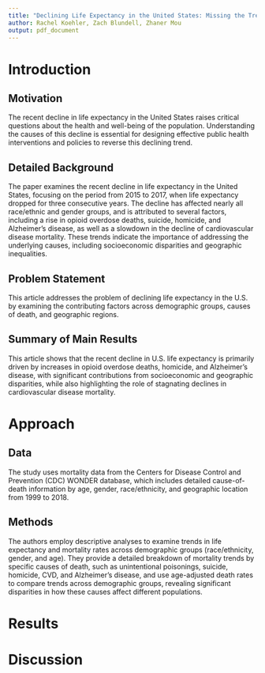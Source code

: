 ```yaml
---
title: "Declining Life Expectancy in the United States: Missing the Trees for the Forest"
author: Rachel Koehler, Zach Blundell, Zhaner Mou
output: pdf_document
---
```

# Introduction

## Motivation
The recent decline in life expectancy in the United States raises critical questions about the health and well-being of the population. Understanding the causes of this decline is essential for designing effective public health interventions and policies to reverse this declining trend.

## Detailed Background
The paper examines the recent decline in life expectancy in the United States, focusing on the period from 2015 to 2017, when life expectancy dropped for three consecutive years. The decline has affected nearly all race/ethnic and gender groups, and is attributed to several factors, including a rise in opioid overdose deaths, suicide, homicide, and Alzheimer’s disease, as well as a slowdown in the decline of cardiovascular disease mortality. These trends indicate the importance of addressing the underlying causes, including socioeconomic disparities and geographic inequalities.

## Problem Statement
This article addresses the problem of declining life expectancy in the U.S. by examining the contributing factors across demographic groups, causes of death, and geographic regions.

## Summary of Main Results
This article shows that the recent decline in U.S. life expectancy is primarily driven by increases in opioid overdose deaths, homicide, and Alzheimer’s disease, with significant contributions from socioeconomic and geographic disparities, while also highlighting the role of stagnating declines in cardiovascular disease mortality.

# Approach

## Data
The study uses mortality data from the Centers for Disease Control and Prevention (CDC) WONDER database, which includes detailed cause-of-death information by age, gender, race/ethnicity, and geographic location from 1999 to 2018.

## Methods
The authors employ descriptive analyses to examine trends in life expectancy and mortality rates across demographic groups (race/ethnicity, gender, and age). They provide a detailed breakdown of mortality trends by specific causes of death, such as unintentional poisonings, suicide, homicide, CVD, and Alzheimer’s disease, and use age-adjusted death rates to compare trends across demographic groups, revealing significant disparities in how these causes affect different populations.

# Results

# Discussion

